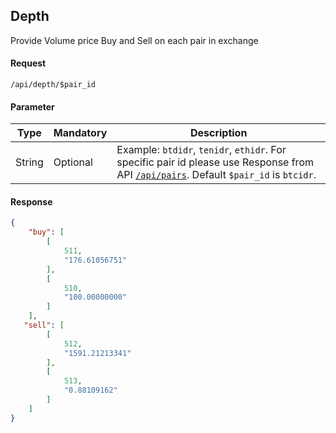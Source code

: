 ## Depth
Provide Volume price Buy and Sell on each pair in exchange
#### Request
```
/api/depth/$pair_id
```
#### Parameter 
| Type | Mandatory | Description |
| ------ | ------ | ------ |
| String | Optional| Example: `btdidr`, `tenidr`, `ethidr`. For specific pair id please use Response from API [`/api/pairs`](#pairs). Default `$pair_id` is `btcidr`. |
#### Response
```json
{
    "buy": [
        [
            511,
            "176.61056751"
        ],
        [
            510,
            "100.00000000"
        ]
    ],
   "sell": [
        [
            512,
            "1591.21213341"
        ],
        [
            513,
            "0.88109162"
        ]
    ]
}
```

